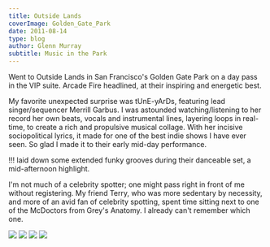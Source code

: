 ```yaml
---
title: Outside Lands
coverImage: Golden_Gate_Park
date: 2011-08-14
type: blog
author: Glenn Murray
subtitle: Music in the Park
---
```


Went to Outside Lands in San Francisco's Golden Gate Park on a day pass in the VIP suite.
Arcade Fire headlined, at their inspiring and energetic best.

My favorite unexpected surprise was tUnE-yArDs, featuring lead singer/sequencer Merrill Garbus. I was astounded watching/listening to her record her own beats, vocals and instrumental lines, layering loops in real-time, to create a rich and propulsive  musical collage. With her incisive sociopolitical lyrics, it made for one of the best indie shows I have ever seen. So glad I made it to their early mid-day performance.

!!! laid down some extended funky grooves during their danceable set, a mid-afternoon highlight.

I'm not much of a celebrity spotter; one might pass right in front of me without registering. My friend Terry, who was more sedentary by necessity, and more of an avid fan of celebrity spotting, spent time sitting next to one of the McDoctors from Grey's Anatomy. I already can't remember which one.

<Image src="TuneyardsOutsideLands2011"  />
<TextCollapse src="TuneyardsOutsideLands2011" />
<Image src="chkchkchkOutsideLands2011"  />
<TextCollapse src="chkchkchkOutsideLands2011" />
<Image src="ArcadeFire1OutsideLands2011"  />
<TextCollapse src="ArcadeFire1OutsideLands2011" />
<Image src="ArcadeFire2OutsideLands2011"  />
<TextCollapse src="ArcadeFire2OutsideLands2011" />